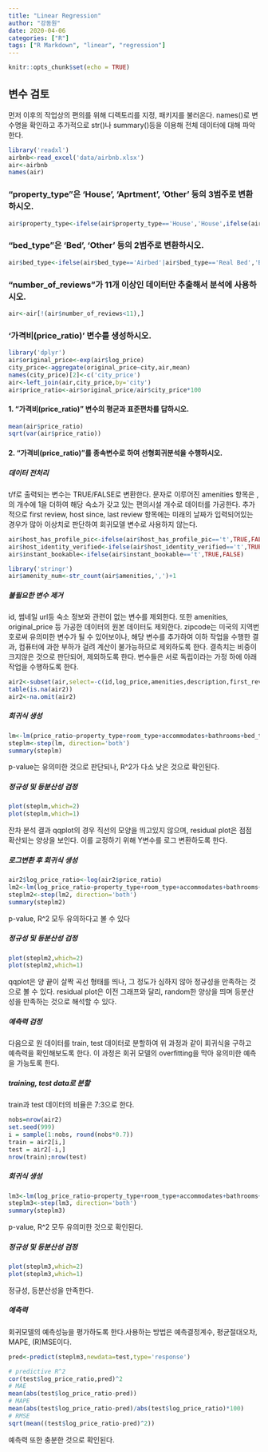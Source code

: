 ```yaml
---
title: "Linear Regression"
author: "강동원"
date: 2020-04-06
categories: ["R"]
tags: ["R Markdown", "linear", "regression"]
---
```


```r
knitr::opts_chunk$set(echo = TRUE)
```


## 변수 검토
 먼저 이후의 작업상의 편의를 위해 디렉토리를 지정, 패키지를 불러온다. names()로 변수명을 확인하고 추가적으로 str()나 summary()등을 이용해 전체 데이터에 대해 파악한다.
```r
library('readxl')
airbnb<-read_excel('data/airbnb.xlsx')
air<-airbnb
names(air)
```


### “property_type”은 ‘House’, ‘Aprtment’, ’Other’ 등의 3범주로 변환하시오.
```r
air$property_type<-ifelse(air$property_type=='House','House',ifelse(air$property_type=='Apartment','Apartment','Other'))
```


### “bed_type”은 ‘Bed’, ‘Other’ 등의 2범주로 변환하시오.
```r
air$bed_type<-ifelse(air$bed_type=='Airbed'|air$bed_type=='Real Bed','Bed','Other')
```


### “number_of_reviews”가 11개 이상인 데이터만 추출해서 분석에 사용하시오.
```r
air<-air[!(air$number_of_reviews<11),]
```


### ‘가격비(price_ratio)’ 변수를 생성하시오.
```r
library('dplyr')
air$original_price<-exp(air$log_price)
city_price<-aggregate(original_price~city,air,mean)
names(city_price)[2]<-c('city_price')
air<-left_join(air,city_price,by='city')
air$price_ratio<-air$original_price/air$city_price*100
```



#### 1. “가격비(price_ratio)” 변수의 평균과 표준편차를 답하시오.
```r
mean(air$price_ratio)
sqrt(var(air$price_ratio))
```



#### 2. “가격비(price_ratio)”를 종속변수로 하여 선형회귀분석을 수행하시오.


##### 데이터 전처리
 t/f로 출력되는 변수는 TRUE/FALSE로 변환한다. 문자로 이루어진 amenities 항목은 ,의 개수에 1을 더하여 해당 숙소가 갖고 있는 편의시설 개수로 데이터를 가공한다. 추가적으로 first review, host since, last review 항목에는 미래의 날짜가 입력되어있는 경우가 많아 이상치로 판단하여 회귀모델 변수로 사용하지 않는다.
```r
air$host_has_profile_pic<-ifelse(air$host_has_profile_pic=='t',TRUE,FALSE)
air$host_identity_verified<-ifelse(air$host_identity_verified=='t',TRUE,FALSE)
air$instant_bookable<-ifelse(air$instant_bookable=='t',TRUE,FALSE)
```

```r
library('stringr')
air$amenity_num<-str_count(air$amenities,',')+1
```


##### 불필요한 변수 제거
 id, 썸네일 url등 숙소 정보와 관련이 없는 변수를 제외한다. 또한 amenities, original_price 등 가공한 데이터의 원본 데이터도 제외한다. zipcode는 미국의 지역번호로써 유의미한 변수가 될 수 있어보이나, 해당 변수를 추가하여 이하 작업을 수행한 결과, 컴퓨터에 과한 부하가 걸려 계산이 불가능하므로 제외하도록 한다. 결측치는 비중이 크지않은 것으로 판단되어, 제외하도록 한다.
 변수들은 서로 독립이라는 가정 하에 아래 작업을 수행하도록 한다.
```r
air2<-subset(air,select=-c(id,log_price,amenities,description,first_review,host_since,last_review,name,neighbourhood,thumbnail_url,zipcode,original_price,city_price))
table(is.na(air2))
air2<-na.omit(air2)
```


##### 회귀식 생성
```r
lm<-lm(price_ratio~property_type+room_type+accommodates+bathrooms+bed_type+cancellation_policy+cleaning_fee+city+host_has_profile_pic+host_identity_verified+host_response_rate+instant_bookable+latitude+longitude+number_of_reviews+review_scores_rating+bedrooms+beds+amenity_num,data=air2)
steplm<-step(lm, direction='both')
summary(steplm)
```
 p-value는 유의미한 것으로 판단되나, R^2가 다소 낮은 것으로 확인된다.

##### 정규성 및 등분산성 검정
```r
plot(steplm,which=2)
plot(steplm,which=1)
```
 잔차 분석 결과 qqplot의 경우 직선의 모양을 띄고있지 않으며, residual plot은 점점 확산되는 양상을 보인다. 이를 교정하기 위해 Y변수를 로그 변환하도록 한다.


##### 로그변환 후 회귀식 생성
```r
air2$log_price_ratio<-log(air2$price_ratio)
lm2<-lm(log_price_ratio~property_type+room_type+accommodates+bathrooms+bed_type+cancellation_policy+cleaning_fee+city+host_has_profile_pic+host_identity_verified+host_response_rate+instant_bookable+latitude+longitude+number_of_reviews+review_scores_rating+bedrooms+beds+amenity_num,data=air2)
steplm2<-step(lm2, direction='both')
summary(steplm2)
```
 p-value, R^2 모두 유의하다고 볼 수 있다


##### 정규성 및 등분산성 검정
```r
plot(steplm2,which=2)
plot(steplm2,which=1)
```
 qqplot은 양 끝이 살짝 곡선 형태를 띄나, 그 정도가 심하지 않아 정규성을 만족하는 것으로 볼 수 있다. residual plot은 이전 그래프와 달리, random한 양상을 띄며 등분산성을 만족하는 것으로 해석할 수 있다.



##### 예측력 검정
 다음으로 원 데이터를 train, test 데이터로 분할하여 위 과정과 같이 회귀식을 구하고 예측력을 확인해보도록 한다. 이 과정은 회귀 모델의 overfitting을 막아 유의미한 예측을 가능토록 한다.
 
##### training, test data로 분할
train과 test 데이터의 비율은 7:3으로 한다.
```r
nobs=nrow(air2)
set.seed(999)
i = sample(1:nobs, round(nobs*0.7))
train = air2[i,] 
test = air2[-i,]
nrow(train);nrow(test)
```


##### 회귀식 생성
```r
lm3<-lm(log_price_ratio~property_type+room_type+accommodates+bathrooms+bed_type+cancellation_policy+cleaning_fee+city+host_has_profile_pic+host_identity_verified+host_response_rate+instant_bookable+latitude+longitude+number_of_reviews+review_scores_rating+bedrooms+beds+amenity_num,data=train)
steplm3<-step(lm3, direction='both')
summary(steplm3)
```
 p-value, R^2 모두 유의미한 것으로 확인된다.


##### 정규성 및 등분산성 검정
```r
plot(steplm3,which=2)
plot(steplm3,which=1)
```
 정규성, 등분산성을 만족한다.


##### 예측력
 회귀모델의 예측성능을 평가하도록 한다.사용하는 방법은 예측결정계수, 평균절대오차, MAPE, (R)MSE이다.
```r
pred<-predict(steplm3,newdata=test,type='response')

# predictive R^2
cor(test$log_price_ratio,pred)^2
# MAE
mean(abs(test$log_price_ratio-pred))
# MAPE
mean(abs(test$log_price_ratio-pred)/abs(test$log_price_ratio)*100)
# RMSE
sqrt(mean((test$log_price_ratio-pred)^2))
```
 예측력 또한 충분한 것으로 확인된다.


